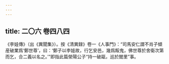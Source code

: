 ```yaml
---
---
---
```

title: 二〇六 卷四八四
---




《李娃傳》（出《異聞集》）。按《清異録》卷一《人事門》：“司馬安仁謂不肖子傾産破業爲‘鄭世尊’，曰：‘鄭子以李娃故，行乞安邑，幾爲餒鬼，佛世尊於舍衛次第而乞，合二義以名之。’”即指此篇滎陽公子“持一破甌，巡於閭里”事。